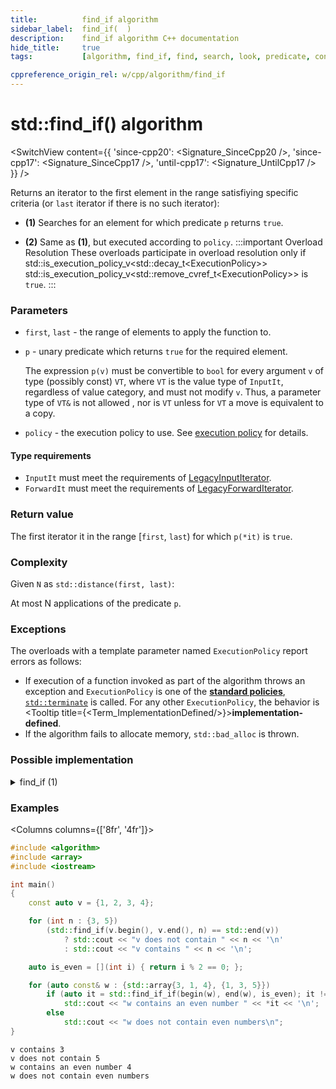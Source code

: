 ```yaml
---
title:			find_if algorithm
sidebar_label:	find_if(  )
description:	find_if algorithm C++ documentation
hide_title:		true
tags:			[algorithm, find_if, find, search, look, predicate, condition]

cppreference_origin_rel: w/cpp/algorithm/find_if
---
```



<!-- Terms -->


<!----------------- Codes ---------------------->


# std::find_if() algorithm

<SwitchView content={{
  'since-cpp20': <Signature_SinceCpp20 />,
  'since-cpp17': <Signature_SinceCpp17 />,
  'until-cpp17': <Signature_UntilCpp17 />
}} />

Returns an iterator to the first element in the range satisfiying specific criteria (or `last` iterator if there is no such iterator):

- **(1)** Searches for an element for which predicate `p` returns `true`.

- **(2)** Same as **(1)**, but executed according to `policy`.
	:::important Overload Resolution
	These overloads participate in overload resolution only if
	<Until v='cpp20'> std::is_execution_policy_v&lt;std::decay_t&lt;ExecutionPolicy&gt;&gt; </Until> <Since v='cpp20'>std::is_execution_policy_v&lt;std::remove_cvref_t&lt;ExecutionPolicy&gt;&gt;</Since> is <code>true</code>.
	:::

### Parameters

- `first`, `last` - the range of elements to apply the function to.
- `p` - unary predicate which returns `true` for the required element.

  The expression `p(v)` must be convertible to `bool` for every argument `v` of type (possibly const) `VT`, where `VT` is the value type of `InputIt`, regardless of value category, and must not modify `v`. Thus, a parameter type of `VT&` is not allowed <Since v='cpp11'>, nor is <code>VT</code> unless for <code>VT</code> a move is equivalent to a copy.</Since>
- `policy` - the execution policy to use. See [execution policy](#) for details.

#### Type requirements

- `InputIt` must meet the requirements of [LegacyInputIterator](/docs/named_req/LegacyInputIterator).
- `ForwardIt` must meet the requirements of [LegacyForwardIterator](/docs/named_req/LegacyForwardIterator).

### Return value

The first iterator it in the range [`first`, `last`) for which `p(*it)` is `true`.

### Complexity

Given `N` as `std::distance(first, last)`:

At most N applications of the predicate `p`.

### Exceptions

The overloads with a template parameter named `ExecutionPolicy` report errors as follows:
- If execution of a function invoked as part of the algorithm throws an exception and `ExecutionPolicy` is one of the [**standard policies**](#), [`std::terminate`](#) is called.
	For any other `ExecutionPolicy`, the behavior is <Tooltip title={<Term_ImplementationDefined/>}>**implementation-defined**</Tooltip>.
- If the algorithm fails to allocate memory, `std::bad_alloc` is thrown.

### Possible implementation

<details>
<summary>find_if (1)</summary>

```cpp
template<class InputIt, class UnaryPredicate>
constexpr InputIt find_if(InputIt first, InputIt last, UnaryPredicate p)
{
    for (; first != last; ++first)
        if (p(*first))
            return first;

    return last;
}
```

</details>

### Examples

<Columns columns={['8fr', '4fr']}>
<div>

```cpp title='Main.cpp' showLineNumbers
#include <algorithm>
#include <array>
#include <iostream>

int main()
{
    const auto v = {1, 2, 3, 4};

    for (int n : {3, 5})
        (std::find_if(v.begin(), v.end(), n) == std::end(v))
            ? std::cout << "v does not contain " << n << '\n'
            : std::cout << "v contains " << n << '\n';

    auto is_even = [](int i) { return i % 2 == 0; };

    for (auto const& w : {std::array{3, 1, 4}, {1, 3, 5}})
        if (auto it = std::find_if_if(begin(w), end(w), is_even); it != std::end(w))
            std::cout << "w contains an even number " << *it << '\n';
        else
            std::cout << "w does not contain even numbers\n";
}
```

</div>
<div>

```plaintext title="Output"
v contains 3
v does not contain 5
w contains an even number 4
w does not contain even numbers
```

</div>
</Columns>
